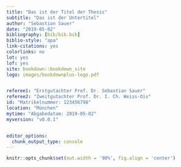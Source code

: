 ```yaml
--- 
title: "Das ist der Titel der Thesis"
subtitle: "Das ist der Untertitel"
author: "Sebastian Sauer"
date: "2019-05-02"
bibliography: [bib/bib.bib]
biblio-style: "apa"
link-citations: yes
colorlinks: no  
lot: yes
lof: yes
site: bookdown::bookdown_site
logo: images/bookdownplus-logo.pdf


referee1: "Erstgutachter Prof. Dr. Sebastian Sauer"
referee2: "Zweitgutachter Prof. Dr. I. Ch. Weiss-Ois"
id: "Matrikelnummer: 123456798"
location: "München"
mytime: "Abgabedatum: 2019-05-02"
myversion: "v0.0.1"


editor_options: 
  chunk_output_type: console
---
```


```r
knitr::opts_chunk$set(out.width = '90%', fig.align = 'center')
```



